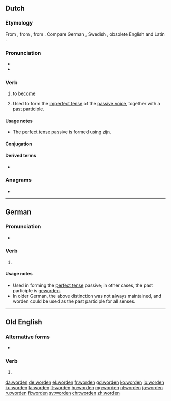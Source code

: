 ==Dutch==

===Etymology===
{{PIE root|nl|wert}}
From {{inh|nl|dum|werden}}, from {{inh|nl|odt|werthan}}, from {{inh|nl|gem-pro|*werþaną}}. Compare German {{m|de|werden}}, Swedish {{m|sv|varda}}, obsolete English {{m|en|worth||to become}} and Latin {{m|la|vertere||turn}}.

===Pronunciation===
* {{audio|Nl-worden.ogg|audio|lang=nl}}
* {{IPA|/ˈʋɔr.də(n)/|/ˈwɔr.də(n)/|lang=nl}}

===Verb===
{{nl-verb|werd|geworden}}

# {{lb|nl|copulative}} to [[become]]
#: {{ux|nl|Zij wilde altijd al lerares '''worden'''.|She always wanted to become a teacher.|inline=1}}
# {{lb|nl|transitive|auxiliary}} Used to form the [[imperfect tense]] of the [[passive voice]], together with a [[past participle]].
#: {{ux|nl|Ze '''worden''' gered.|They are being saved.|inline=1}}
#: {{ux|nl|De muur '''werd''' geschilderd.|The wall was being painted.|inline=1}}
#: {{ux|nl|De muur zal '''worden''' geschilderd.|The wall will be painted. / The wall is going to be painted.|inline=1}}

====Usage notes====
* The [[perfect tense]] passive is formed using [[zijn]].

====Conjugation====
{{nl-conj-st|word|werd|worden|aux=zijn}}

====Derived terms====
* {{l|nl|wakker worden}}

===Anagrams===
* {{l|nl|wonder}}

----

==German==

===Pronunciation===
* {{audio|De-worden.ogg|Audio|lang=de}}

===Verb===
{{head|de|past participle}}

# {{inflection of|werden||past|part|lang=de}}

====Usage notes====
* Used in forming the [[perfect tense]] passive; in other cases, the past participle is [[geworden]].
* In older German, the above distinction was not always maintained, and worden could be used as the past participle for all senses.
----

==Old English==

===Alternative forms===
* {{l|ang|ġeworden}}

===Verb===
{{head|ang|past participle}}

# {{inflection of|weorþan||past|part|lang=ang}}

[[da:worden]]
[[de:worden]]
[[el:worden]]
[[fr:worden]]
[[gd:worden]]
[[ko:worden]]
[[io:worden]]
[[ku:worden]]
[[la:worden]]
[[lt:worden]]
[[hu:worden]]
[[mg:worden]]
[[nl:worden]]
[[ja:worden]]
[[ru:worden]]
[[fi:worden]]
[[sv:worden]]
[[chr:worden]]
[[zh:worden]]